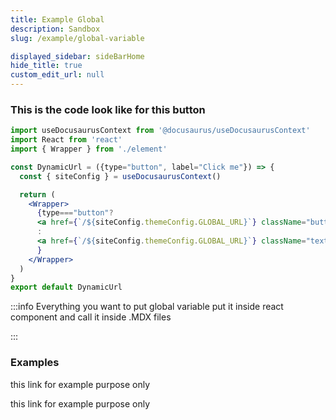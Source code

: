 ```yaml
---
title: Example Global
description: Sandbox
slug: /example/global-variable

displayed_sidebar: sideBarHome
hide_title: true
custom_edit_url: null
---
```




<Breadcrumbs/>



### This is the code look like for this button

```jsx
import useDocusaurusContext from '@docusaurus/useDocusaurusContext'
import React from 'react'
import { Wrapper } from './element'

const DynamicUrl = ({type="button", label="Click me"}) => {
  const { siteConfig } = useDocusaurusContext()

  return (
    <Wrapper>
      {type==="button"? 
      <a href={`/${siteConfig.themeConfig.GLOBAL_URL}`} className="button">{label}</a>
      : 
      <a href={`/${siteConfig.themeConfig.GLOBAL_URL}`} className="text">{label}</a>
      }
    </Wrapper>
  )
}
export default DynamicUrl

```

 
:::info 
Everything you want to put global variable put it inside react component 
and call it inside .MDX files

:::

### Examples

<p>
this link for example purpose only <DynamicUrl type="text" label="click here"/>
</p>

<p>
this link for example purpose only <DynamicUrl type="button" label="click"/>

</p>





